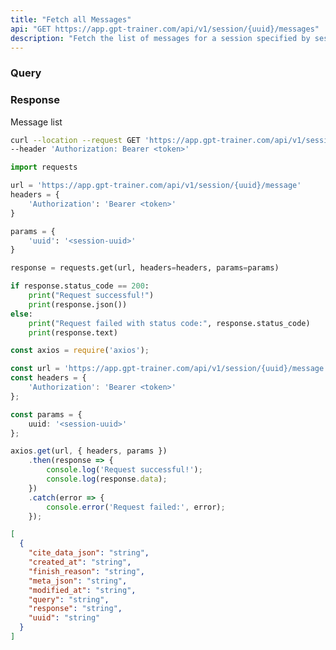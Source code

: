 ```yaml
---
title: "Fetch all Messages"
api: "GET https://app.gpt-trainer.com/api/v1/session/{uuid}/messages"
description: "Fetch the list of messages for a session specified by session uuid"
---
```


### Query

<ParamField query="uuid" type="string" required/>

### Response

<ResponseField name="" type="object[]">
Message list
<Expandable title="Message properties">
<ResponseField name="uuid" type="string"/>
<ResponseField name="created_at" type="string"/>
<ResponseField name="modified_at" type="string"/>
<ResponseField name="finish_reason" type="string"/>
<ResponseField name="cite_data_json" type="string"/>
<ResponseField name="meta_json" type="string"/>
<ResponseField name="query" type="string"/>
<ResponseField name="response" type="string"/>
</Expandable>
</ResponseField>

<RequestExample>

```bash Curl
curl --location --request GET 'https://app.gpt-trainer.com/api/v1/session/{uuid}/message' \
--header 'Authorization: Bearer <token>'
```

```py Python
import requests

url = 'https://app.gpt-trainer.com/api/v1/session/{uuid}/message'
headers = {
    'Authorization': 'Bearer <token>'
}

params = {
    'uuid': '<session-uuid>'
}

response = requests.get(url, headers=headers, params=params)

if response.status_code == 200:
    print("Request successful!")
    print(response.json())
else:
    print("Request failed with status code:", response.status_code)
    print(response.text)
```

```ts JavaScript
const axios = require('axios');

const url = 'https://app.gpt-trainer.com/api/v1/session/{uuid}/message';
const headers = {
    'Authorization': 'Bearer <token>'
};

const params = {
    uuid: '<session-uuid>'
};

axios.get(url, { headers, params })
    .then(response => {
        console.log('Request successful!');
        console.log(response.data);
    })
    .catch(error => {
        console.error('Request failed:', error);
    });
```

</RequestExample>

<ResponseExample>

```json Response
[
  {
    "cite_data_json": "string",
    "created_at": "string",
    "finish_reason": "string",
    "meta_json": "string",
    "modified_at": "string",
    "query": "string",
    "response": "string",
    "uuid": "string"
  }
]

```

</ResponseExample>

